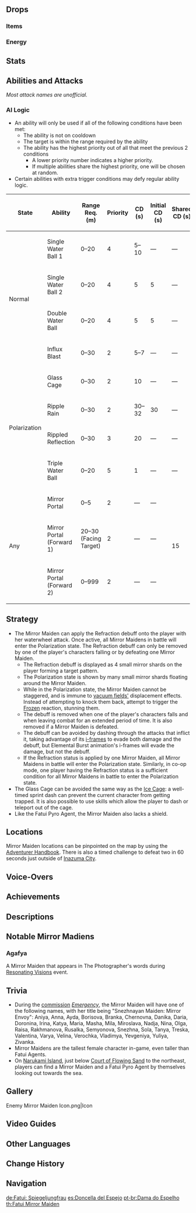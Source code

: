 {{About|the [[Elite Enemy]]|the [[Genius Invokation TCG]] Character Card|Mirror Maiden (Character Card)}}
{{Enemy Infobox
|image    = Enemy Mirror Maiden.png
|dmgtype  = Hydro
|weakpoint = yes
|type     = Elite Enemies
|family   = Fatui
|faction  = Fatui
|location = [[Inazuma]]<br />[[The Chasm]]
|title    = Snezhnayan Maiden: Mirror Envoy
|ability1 = Interruption Resistance
|ability2 = Teleport
}}
{{Enemy Intro|hidegroup=1|name='''Mirror Maidens''', also called "'''Fatui: Snezhnayan Maiden'''" in the [[Adventurer Handbook]],}}

==Drops==
===Items===
{{Drops Table|type=Fatui Maidens}}

===Energy===
{{Energy Drops
|hp1   = 66
|o1    = 1
|hp2   = 33
|o2    = 1
|hp3   = 0
|o3    = 1
}}

==Stats==
{{Enemy Stats
|phys_res     = -20%
|hydro_res    = 50%
|hp_ratio     = 6
|hp_type      = 2
|atk_ratio    = 2.4
}}

==Abilities and Attacks==
''Most attack names are unofficial.''
{{Enemy Attacks
|name_1 = Polarization State
|desc_1 = When hit by certain attacks of the Mirror Maiden, a Refraction status will be applied to the player, and the Mirror Maiden will enter the Polarization State. While in this state, the Mirror Maiden has her [[Interruption Resistance]] greatly increased and will use enhanced attacks.

|name_2 = Mirror Portal
|desc_2 = Summon a mirror behind her that closes up around them causing her to disappear, then another mirror appears that the Mirror Maiden emerges from.

|name_3 = Influx Blast
|desc_3 = Summons 3 water wheels from the skies that spin and burst dealing '''62.5% ATK''' as {{Color|AoE Hydro DMG}}. This attack applies the Refraction status onto the player. The attack is replaced by Ripple Rain when the Mirror Maiden is in Polarization state.

|name_4 = Explosive Splash
|desc_4 = Summons an Explosive Splash around herself if the player attacks her in melee range, dealing '''93.75% ATK''' as {{Color|AoE Hydro DMG}}. This attack applies the Refraction status onto the player. This attack no longer occurs after the Mirror Maiden is in Polarization state.

|name_5 = Water Ball
|desc_5 = Shoots up to two consecutive Hydro Bullets at the player, each dealing '''62.5% ATK''' as {{Color|Hydro DMG}}; if the Maiden is in Polarization state, 3 homing bullets will be shot at once, each dealing '''50% ATK''' as {{Color|Hydro DMG}}.
|file_5 = Mirror Maiden Hydro Bullets Normal
|caption_5 = Normal
|file_5_2 = Mirror Maiden Hydro Bullets Polarization
|caption_5_2 = Polarization

|name_6 = Ripple Rain
|desc_6 = Shoots water into the air that then falls down causing 3 splashes that each deal '''62.5% ATK''' as {{Color|AoE Hydro DMG}}. This attack is only used when the Mirror Maiden is in Polarization state.

|name_7 = Mirror Cage
|file_7 = Mirror Maiden Glass Cage
|desc_7 = Summons temporary small mirror shards around the player, dealing '''12.5% ATK''' as {{Color|AoE Hydro DMG}} and trapping the player inside, the player may still move and attack while in the cage but cannot escape without special means. This attack is only used when the Mirror Maiden is in Polarization state.

|name_8 = Rippled Reflection
|desc_8 = Summons 3 Hydro Bullets that orbit around them and one that orbits around the player, then many mirrors will be summoned around a player which reflect a laser many times in the area dealing '''16.25% ATK * 8''' as {{Color|Hydro DMG}}, then a burst of water erupts dealing '''75% ATK''' as {{Color|AoE Hydro DMG}}. This attack is only used when the Mirror Maiden is in Polarization state.
}}

===AI Logic===
{{See also|Cooldown#Enemy Cooldowns}}
* An ability will only be used if all of the following conditions have been met:
** The ability is not on cooldown
** The target is within the range required by the ability
** The ability has the highest priority out of all that meet the previous 2 conditions
*** A lower priority number indicates a higher priority.
*** If multiple abilities share the highest priority, one will be chosen at random.
* Certain abilities with extra trigger conditions may defy regular ability logic.

{| class="wikitable"
! State !! Ability !! Range Req. (m) !! Priority !! style="width:80px" | CD (s) !! Initial CD (s) !! Shared CD (s) !! Action Interval (s) !! Triggers Act. Int. !! Ignores Act. Int.
|-
| rowspan="4" | Normal || Single Water Ball 1 || 0–20 || 4 || 5–10 || &mdash; || &mdash; || rowspan="11" | 3 || {{check|yes}} || {{check|no}}
|-
| Single Water Ball 2 || 0–20 || 4 || 5 || 5 || &mdash; || {{check|yes}} || {{check|no}}
|-
| Double Water Ball || 0–20 || 4 || 5 || 5 || &mdash; || {{check|yes}} || {{check|no}}
|-
| Influx Blast || 0–30 || 2 || 5–7 || &mdash; || &mdash; || {{check|yes}} || {{check|no}}
|-
| rowspan="4" | Polarization || Glass Cage || 0–30 || 2 || 10 || &mdash; || &mdash; || {{check|no}} || {{check|yes}}
|-
| Ripple Rain || 0–30 || 2 || 30–32 || 30 || &mdash; || {{check|yes}} || {{check|no}}
|-
| Rippled Reflection || 0–30 || 3 || 20 || &mdash; || &mdash; || {{check|yes}} || {{check|yes}}
|-
| Triple Water Ball || 0–20 || 5 || 1 || &mdash; || &mdash; || {{check|yes}} || {{check|no}}
|-
| rowspan="3" | Any || Mirror Portal || 0–5 || 2 || &mdash; || &mdash; || rowspan="3" | 15 || {{check|no}} || {{check|yes}}
|-
| Mirror Portal (Forward 1) || 20–30 (Facing Target) || 2 || &mdash; || &mdash; || {{check|yes}} || {{check|no}}
|-
| Mirror Portal (Forward 2) || 0–999 || 2 || &mdash; || &mdash; || {{check|yes}} || {{check|no}}
|}

==Strategy==
*The Mirror Maiden can apply the Refraction debuff onto the player with her waterwheel attack. Once active, all Mirror Maidens in battle will enter the Polarization state. The Refraction debuff can only be removed by one of the player's characters falling or by defeating one Mirror Maiden.
**The Refraction debuff is displayed as 4 small mirror shards on the player forming a target pattern.
**The Polarization state is shown by many small mirror shards floating around the Mirror Maiden.
**While in the Polarization state, the Mirror Maiden cannot be staggered, and is immune to [[Vacuum Field|vacuum fields']] displacement effects. Instead of attempting to knock them back, attempt to trigger the [[Frozen]] reaction, stunning them.
**The debuff is removed when one of the player's characters falls and when leaving combat for an extended period of time. It is also removed if a Mirror Maiden is defeated.
**The debuff can be avoided by dashing through the attacks that inflict it, taking advantage of its [[Invincibility Frames|i-frames]] to evade both damage and the debuff, but Elemental Burst animation's i-frames will evade the damage, but not the debuff.
**If the Refraction status is applied by one Mirror Maiden, all Mirror Maidens in battle will enter the Polarization state. Similarly, in co-op mode, one player having the Refraction status is a sufficient condition for all Mirror Maidens in battle to enter the Polarization state.
*The Glass Cage can be avoided the same way as the [[Auras#Damage Abilities|Ice Cage]]: a well-timed sprint dash can prevent the current character from getting trapped. It is also possible to use skills which allow the player to dash or teleport out of the cage.
*Like the Fatui Pyro Agent, the Mirror Maiden also lacks a shield.

==Locations==
Mirror Maiden locations can be pinpointed on the map by using the [[Adventurer Handbook]]. There is also a timed challenge to defeat two in 60 seconds just outside of [[Inazuma City]].

==Voice-Overs==
{{VO/Enemy
|enemy                   = Mirror Maiden
|vo_01_00_title          = Spotting the Player
|vo_01_01_file           = VO {lang}{name} - Heh The Insolent Shall Be Punished.ogg
|vo_01_01_tx_en          = Heh, the insolent shall be punished.
|vo_01_01_tx_zh          = 不敬之人，必将得到惩罚！
|vo_01_01_rm_zh          = Bùjìng zhī rén, bìjiāng dédào chéngfá!
|vo_01_01_tx_ja          = 無礼者は必ず制裁される。
|vo_01_01_rm_ja          = Bureimono wa kanarazu seisai sareru.
|vo_01_01_tx_ko          = 불경한 자는 반드시 벌한다
|vo_01_02_file           = VO {lang}{name} - Heh I Heard You.ogg
|vo_01_02_tx_en          = Hr...!? I heard you.
|vo_01_02_tx_zh          = 我听到你了。
|vo_01_02_rm_zh          = Wǒ tīngdào nǐle.
|vo_01_02_tx_ja          = 聞こえたわ。
|vo_01_02_rm_ja          = Kikoeta wa.
|vo_01_02_tx_ko          = 네 소리가 들려

|vo_02_00_title          = Influx Blast
|vo_02_01_file           = VO {lang}{name} - Where Are You.ogg
|vo_02_01_tx_en          = Where are you?
|vo_02_01_tx_zh          = 让我听听…你在哪儿。
|vo_02_01_rm_zh          = Ràng wǒ tīngting... Nǐ zài nǎr.
|vo_02_01_tx_ja          = どこにいるのか？聞かせてもらおう。
|vo_02_01_rm_ja          = Doko ni iru no ka? Kikasete moraou.
|vo_02_01_tx_ko          = 들어보자, 어디에 있을까?

|vo_03_00_title          = Water Ball
|vo_03_01_file           = VO {lang}{name} - Hah You Cant Hide.ogg
|vo_03_01_tx_en          = You can't hide.
|vo_03_01_tx_zh          = 无处可逃。
|vo_03_01_rm_zh          = Wúchù-kětáo.
|vo_03_01_tx_ja          = 逃がさない。
|vo_03_01_rm_ja          = Nigasanai.
|vo_03_01_tx_ko          = 피할 수 없어
|vo_03_02_file           = VO {lang}{name} - Mirror Images Disperse Like Water.ogg
|vo_03_02_tx_en          = Mirror images disperse like water.
|vo_03_02_tx_zh          = 镜中花，如水而散。
|vo_03_02_rm_zh          = Jìng zhōng huā, rú shuǐ ér sàn.
|vo_03_02_tx_ja          = 鏡の花、水のように散れ。
|vo_03_02_rm_ja          = Kagami no hana, mizu no you ni chire.
|vo_03_02_tx_ko          = 거울 속 꽃이여, 물처럼 흩어져라!

|vo_04_00_title          = Mirror Cage
|vo_04_01_file           = VO {lang}{name} - Haha Got You.ogg
|vo_04_01_tx_en          = Haha! Got you!
|vo_04_01_tx_zh          = 抓住你了。
|vo_04_01_rm_zh          = Zhuāzhù nǐle.
|vo_04_01_tx_ja          = 捕獲完了。
|vo_04_01_rm_ja          = Hokaku kanryou.
|vo_04_01_tx_ko          = 잡았다!

|vo_05_00_title          = Ripple Rain
|vo_05_01_file           = VO {lang}{name} - Aeugh Out Of My Sight.ogg
|vo_05_01_tx_en          = Hrr, out of my sight!
|vo_05_01_tx_zh          = 哼。退散！
|vo_05_01_rm_zh          = Heng. Tuìsàn!
|vo_05_01_tx_ja          = 退け！
|vo_05_01_rm_ja          = Noke!
|vo_05_01_tx_ko          = 물러서시지!

|vo_06_00_title          = RIppled Reflection
|vo_06_01_file           = VO {lang}{name} - Her Majestys Power Flow Through Me.ogg
|vo_06_01_tx_en          = Her Majesty's power flows through me!
|vo_06_01_tx_zh          = 陛下的荣光…加护于我！
|vo_06_01_rm_zh          = Bìxià de róngguāng... jiāhù yú wǒ!
|vo_06_01_tx_ja          = 陛下の威光が我を守る！
|vo_06_01_rm_ja          = Heika no ikou ga ware wo mamoru!
|vo_06_01_tx_ko          = 폐하의 힘으로 보호해주소서
|vo_06_02_file           = VO {lang}{name} - This Is Her Majestys Gift.ogg
|vo_06_02_tx_en          = Hrr... This is Her Majesty's gift!
|vo_06_02_tx_zh          = 这是…陛下的恩赐！
|vo_06_02_rm_zh          = Zhè shì... bìxià de ēncì!
|vo_06_02_tx_ja          = これが陛下の恩寵！
|vo_06_02_rm_ja          = Kore ga heika no onchou!
|vo_06_02_tx_ko          = 이것이 폐하의 자비다

|vo_07_00_title          = Explosive Splash
|vo_07_01_file           = VO {lang}{name} - Impertinent Fool Begone.ogg
|vo_07_01_tx_en          = Impertinent fool... begone!
|vo_07_01_tx_zh          = 无礼者，退下！
|vo_07_01_rm_zh          = Wúlí-zhě, tuìxià!
|vo_07_01_tx_ja          = 無礼者、下がれ。
|vo_07_01_rm_ja          = Bureimono, sagare.
|vo_07_01_tx_ko          = 무례한 자여, 물러나라!

|vo_08_00_title          = Polarization State
|vo_08_01_file           = VO {lang}{name} - No Mercy.ogg
|vo_08_01_tx_en          = No... mercy!
|vo_08_01_tx_zh          = 永不宽恕！
|vo_08_01_rm_zh          = Yǒng bù kuānshù!
|vo_08_01_tx_ja          = 容赦はしない。
|vo_08_01_rm_ja          = Yousha wa shinai.
|vo_08_01_tx_ko          = 용서는 없어!
|vo_08_02_file           = VO {lang}{name} - Purging Transgressions.ogg
|vo_08_02_tx_en          = Purging... transgressions!
|vo_08_02_tx_zh          = 洗净罪恶！
|vo_08_02_rm_zh          = Xǐjìng zuì'è!
|vo_08_02_tx_ja          = 罪を洗い流せ。
|vo_08_02_rm_ja          = Tsumi wo arainagase.
|vo_08_02_tx_ko          = 죄악을… 씻어주마

|vo_09_00_title          = Defeated
|vo_09_01_file           = VO {lang}{name} - Ugh Winter Shall Eventually Come.ogg
|vo_09_01_tx_en          = Ugh... Winter... shall eventually come.
|vo_09_01_tx_zh          = 寒冬…终会…到来。
|vo_09_01_rm_zh          = Hándōng... zhōnghuì... dàolái...
|vo_09_01_tx_ja          = 冬は…必ず…訪れる…
|vo_09_01_rm_ja          = Fuyu wa... kanarazu... otozureru...
|vo_09_01_tx_ko          = 마침내… 혹한이 찾아왔군…
|vo_09_02_file           = VO {lang}{name} - This Body Belongs To Ice And Snow.ogg
|vo_09_02_tx_en          = This body... belongs to ice... and snow.
|vo_09_02_tx_zh          = 此身…归于…风雪。
|vo_09_02_rm_zh          = Cǐshēn... guīyú... fēngxuě...
|vo_09_02_tx_ja          = この身…吹雪と化せ…
|vo_09_02_rm_ja          = Kono mi... fubuki to kase...
|vo_09_02_tx_ko          = 이 몸은… 눈보라로 돌아가리… 허으읏…
}}

==Achievements==
{{Achievement Topic Table|topic=Mirror Maiden}}

==Descriptions==
{{Description|A member of a special Fatui honor guard from Snezhnaya.<br />Willing to do anything to achieve the grand goals of the Fatui, they are the stark opposite of the dignity indicated by the title "Maiden".|[[Adventurer Handbook]]}}
{{Description|A Fatui mage who can command a Hydro Mirror in battle. Her posture is highly dignified, as if she is one who worships a god.<br />The Hydro Mirror she manipulates lures those enchanted by her to willingly fall for her illusion. Nothing seems to escape her ears. No one knows what those covered eyes have seen, what kind of obsession might be reflected in them...|[[Archive]]}}

==Notable Mirror Madiens==
===Agafya===
A Mirror Maiden that appears in The Photographer's words during [[Resonating Visions]] event.

==Trivia==
* During the [[commission]] ''[[Emergency]]'', the Mirror Maiden will have one of the following names, with her title being "Snezhnayan Maiden: Mirror Envoy": Aniya, Anna, Ayda, Borisova, Branka, Chernovna, Danika, Daria, Doronina, Irina, Katya, Maria, Masha, Mila, Miroslava, Nadja, Nina, Olga, Raisa, Rakhmanova, Rusalka, Semyonova, Snezhna, Sola, Tanya, Treska, Valentina, Varya, Velina, Verochka, Vladimya, Yevgeniya, Yuliya, Zivanka.
* Mirror Maidens are the tallest female character in-game, even taller than Fatui Agents.
* On [[Narukami Island]], just below [[Court of Flowing Sand]] to the northeast, players can find a Mirror Maiden and a Fatui Pyro Agent by themselves looking out towards the sea.

==Gallery==
<gallery>
Enemy Mirror Maiden Icon.png|Icon
</gallery>

==Video Guides==
{{EVT
|video1=-E4AjgwihmI
|caption1=26 Mirror Maiden in 29 Minutes
}}

==Other Languages==
{{Other Languages
|en      = Mirror Maiden
|zhs     = 愚人众・藏镜仕女
|zhs_rm  = Yúrénzhòng - Cángjìng Shìnǚ
|zht     = 愚人眾・藏鏡仕女
|zht_rm  = Yúrénzhòng - Cángjìng Shìnǚ
|zh_tl   = Fatui - Maiden That Hides a Mirror
|ja      = ファデュイ・ミラーメイデン
|ja_rm   = Fadyui: Miraa Meiden
|ja_tl   = Fatui: Mirror Maiden
|ko      = 우인단・거울의 {{tt|여인|女人}}
|ko_rm   = Uindan - Geo'ul-ui Yeo'in
|ko_tl   = Fatui - Woman of the Mirror
|es      = Soldado Fatui - Doncella del Espejo
|es_tl   = Fatui Soldier - Mirror Maiden
|fr      = Suivante miroir des Fatui
|fr_tl   = Fatui Mirror Follower
|ru      = Зеркальная дева Фатуи
|ru_tl   = Fatui Mirror Maiden
|th      = Mirror Maiden
|vi      = Fatui - Thiếu Nữ Kính
|vi_tl   = Fatui - Glass Maiden
|de      = Fatui – Spiegeljungfrau
|de_tl   = Fatui - Mirror Maiden
|id      = Mirror Maiden
|pt      = Dama do Espelho
|pt_tl   = Mirror Lady
|tr      = Aynalı Rahibe
|tr_tl   = 
|it      = Sacerdotessa degli specchi
|it_tl   = Priestess of the Mirrors
}}

==Change History==
{{Change History|2.0}}

==Navigation==
{{Enemy Navbox|type=Elite}}

[[de:Fatui: Spiegeljungfrau]]
[[es:Doncella del Espejo]]
[[pt-br:Dama do Espelho]]
[[th:Fatui Mirror Maiden]]